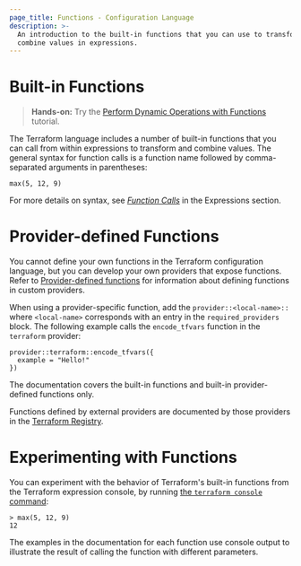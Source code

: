 ```yaml
---
page_title: Functions - Configuration Language
description: >-
  An introduction to the built-in functions that you can use to transform and
  combine values in expressions.
---
```


# Built-in Functions

> **Hands-on:** Try the [Perform Dynamic Operations with Functions](/terraform/tutorials/configuration-language/functions?utm_source=WEBSITE&utm_medium=WEB_IO&utm_offer=ARTICLE_PAGE&utm_content=DOCS) tutorial.

The Terraform language includes a number of built-in functions that you can
call from within expressions to transform and combine values. The general
syntax for function calls is a function name followed by comma-separated
arguments in parentheses:

```hcl
max(5, 12, 9)
```

For more details on syntax, see
[_Function Calls_](/terraform/language/expressions/function-calls)
in the Expressions section.

# Provider-defined Functions

You cannot define your own functions in the Terraform configuration language, but
you can develop your own providers that expose functions. Refer to
[Provider-defined functions](/terraform/plugin/framework/functions)
for information about defining functions in custom providers.

When using a provider-specific function, add the `provider::<local-name>::` where
`<local-name>` corresponds with an entry in the `required_providers` block.
The following example calls the `encode_tfvars` function in the `terraform` provider:

```hcl
provider::terraform::encode_tfvars({
  example = "Hello!"
})
```

The documentation covers the built-in functions and built-in provider-defined functions only.

Functions defined by external providers are documented by those providers
in the [Terraform Registry](https://registry.terraform.io/browse/providers).

# Experimenting with Functions

You can experiment with the behavior of Terraform's built-in functions from
the Terraform expression console, by running
[the `terraform console` command](/terraform/cli/commands/console):

```
> max(5, 12, 9)
12
```

The examples in the documentation for each function use console output to
illustrate the result of calling the function with different parameters.
